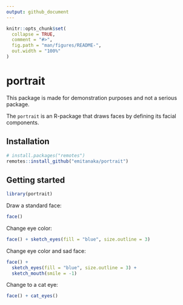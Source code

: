 ```yaml
---
output: github_document
---
```


<!-- README.md is generated from README.Rmd. Please edit that file -->

```r
knitr::opts_chunk$set(
  collapse = TRUE,
  comment = "#>",
  fig.path = "man/figures/README-",
  out.width = "100%"
)
```

# portrait

<!-- badges: start -->
<!-- badges: end -->

This package is made for demonstration purposes and not a serious package.

The `portrait` is an R-package that draws faces by defining its facial components. 

## Installation

```r
# install.packages("remotes")
remotes::install_github("emitanaka/portrait")
```

## Getting started

```r
library(portrait)
```

Draw a standard face:

```r
face()
```

Change eye color:

```r
face() + sketch_eyes(fill = "blue", size.outline = 3)
```

Change eye color and sad face:

```r
face() + 
  sketch_eyes(fill = "blue", size.outline = 3) +
  sketch_mouth(smile = -1)
```

Change to a cat eye:

```r
face() + cat_eyes()
```

